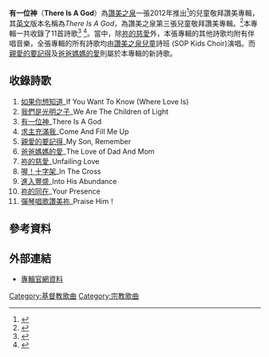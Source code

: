 {{Notability Unreferenced|time=2015-04-06T15:08:27+00:00}}
'''有一位神'''（'''There Is A God'''）為[[讚美之泉|讚美之泉]]一張2012年推出<ref>{{cite web |author=2012年04月13日 06:43 |url=http://www.gospelherald.com.hk/news/cul-1674/%E8%AE%9A%E7%BE%8E%E4%B9%8B%E6%B3%89%E6%8E%A8%E5%87%BA%E7%AC%AC%E4%B8%89%E5%BC%B5%E5%85%92%E7%AB%A5%E5%B0%88%E8%BC%AF%E3%80%8A%E6%9C%89%E4%B8%80%E4%BD%8D%E7%A5%9E%E3%80%8B |title=讚美之泉推出第三張兒童專輯《有一位神》 |publisher=基督日報gospelherald.com |date= |accessdate=2012-04-13 |archive-date=2016-03-04 |archive-url=https://web.archive.org/web/20160304115803/http://www.gospelherald.com.hk/news/cul-1674/%E8%AE%9A%E7%BE%8E%E4%B9%8B%E6%B3%89%E6%8E%A8%E5%87%BA%E7%AC%AC%E4%B8%89%E5%BC%B5%E5%85%92%E7%AB%A5%E5%B0%88%E8%BC%AF%E3%80%8A%E6%9C%89%E4%B8%80%E4%BD%8D%E7%A5%9E%E3%80%8B |dead-url=no }}</ref>的兒童敬拜讚美專輯，其[[英文|英文]]版本名稱為''There Is A God''，為讚美之泉第三張兒童敬拜讚美專輯。<ref>{{cite web |author=2012年04月13日 06:43 |url=http://www.jireh.cn/product_detail-0-6263.htm |title=有一位神-讚美之泉兒童敬拜(3)(敬請留意中間的詳細說明) |publisher=以勒書房 |date= |accessdate=2012-04-13 |archive-date=2016-03-04 |archive-url=https://web.archive.org/web/20160304211718/http://www.jireh.cn/product_detail-0-6263.htm |dead-url=no }}</ref>本專輯一共收錄了11首詩歌<ref>{{cite web |author=2015年04月07日 06:20 |url=http://afcresources.org/contents/zh-tw/p2951.html#.VV3t0fmqqko |title=使者書房中有關本專輯的介紹(敬請留意頁面最下方的介紹) |publisher=使者書房 |date= |accessdate=2015-04-07 |archive-date=2016-04-09 |archive-url=https://web.archive.org/web/20160409134153/http://afcresources.org/contents/zh-tw/p2951.html#.VV3t0fmqqko |dead-url=no }}</ref>
<ref>{{cite web |author=2015年04月07日 06:20 |url=http://www.elim-hk.com/pav_details.php?id=849&langs= |title=以琳書房兒童音樂影音產品中有關本專輯的介紹 |publisher=以琳書房Elim Christian Bookstore |date= |accessdate=2015-04-07 |archive-date=2016-03-04 |archive-url=https://web.archive.org/web/20160304090003/http://www.elim-hk.com/pav_details.php?id=849&langs= |dead-url=no }}</ref>。當中，除[[祢的慈愛|祢的慈愛]]外，本張專輯的其他詩歌均附有伴唱音樂，全張專輯的所有詩歌均由[[讚美之泉|讚美之泉]][[兒童|兒童]]詩班 (SOP Kids Choir)演唱。而[[親愛的要記得|親愛的要記得]]及[[爸爸媽媽的愛|爸爸媽媽的愛]]則屬於本專輯的新詩歌。

==收錄詩歌==

#[[如果你想知道|如果你想知道]]_If You Want To Know (Where Love Is)
#[[我們是光明之子|我們是光明之子]]_We Are The Children of Light
#[[有一位神|有一位神]]_There Is A God
#[[求主充滿我|求主充滿我]]_Come And Fill Me Up
#[[親愛的要記得|親愛的要記得]]_My Son, Remember
#[[爸爸媽媽的愛|爸爸媽媽的愛]]_The Love of Dad And Mom 
#[[祢的慈愛|祢的慈愛]]_Unfailing Love
#[[喔！十字架|喔！十字架]]_In The Cross
#[[進入豐盛|進入豐盛]]_Into His Abundance
#[[祢的同在|祢的同在]]_Your Presence
#[[彈琴唱歌讚美祢|彈琴唱歌讚美祢]]_Praise Him！

==參考資料==
{{reflist}}

==外部連結==
*[http://www.sop.org/releases-zh/cpw-03-there-is-a-god// 專輯官網資料]{{Dead link|date=2020年2月 |bot=InternetArchiveBot |fix-attempted=yes }}


[[Category:基督教歌曲|Category:基督教歌曲]]
[[Category:宗教歌曲|Category:宗教歌曲]]